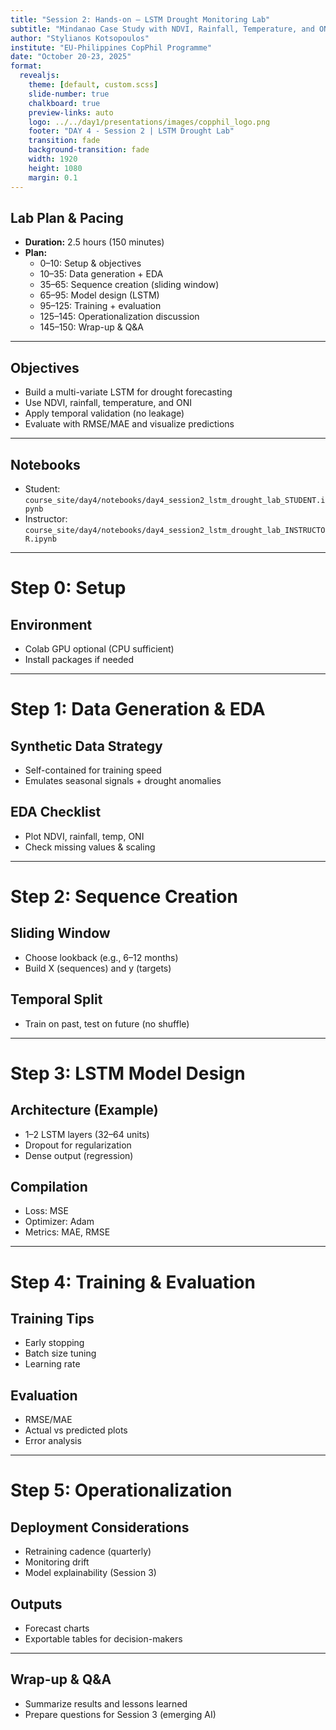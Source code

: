 ```yaml
---
title: "Session 2: Hands-on – LSTM Drought Monitoring Lab"
subtitle: "Mindanao Case Study with NDVI, Rainfall, Temperature, and ONI"
author: "Stylianos Kotsopoulos"
institute: "EU-Philippines CopPhil Programme"
date: "October 20-23, 2025"
format:
  revealjs:
    theme: [default, custom.scss]
    slide-number: true
    chalkboard: true
    preview-links: auto
    logo: ../../day1/presentations/images/copphil_logo.png
    footer: "DAY 4 - Session 2 | LSTM Drought Lab"
    transition: fade
    background-transition: fade
    width: 1920
    height: 1080
    margin: 0.1
---
```


## Lab Plan & Pacing {.smaller}

- **Duration:** 2.5 hours (150 minutes)
- **Plan:**
  - 0–10: Setup & objectives
  - 10–35: Data generation + EDA
  - 35–65: Sequence creation (sliding window)
  - 65–95: Model design (LSTM)
  - 95–125: Training + evaluation
  - 125–145: Operationalization discussion
  - 145–150: Wrap-up & Q&A

---

## Objectives

- Build a multi-variate LSTM for drought forecasting
- Use NDVI, rainfall, temperature, and ONI
- Apply temporal validation (no leakage)
- Evaluate with RMSE/MAE and visualize predictions

---

## Notebooks

- Student: `course_site/day4/notebooks/day4_session2_lstm_drought_lab_STUDENT.ipynb`
- Instructor: `course_site/day4/notebooks/day4_session2_lstm_drought_lab_INSTRUCTOR.ipynb`

---

# Step 0: Setup {background-color="#2C5F77"}

## Environment

- Colab GPU optional (CPU sufficient)
- Install packages if needed

---

# Step 1: Data Generation & EDA {background-color="#2C5F77"}

## Synthetic Data Strategy

- Self-contained for training speed
- Emulates seasonal signals + drought anomalies

## EDA Checklist

- Plot NDVI, rainfall, temp, ONI
- Check missing values & scaling

---

# Step 2: Sequence Creation {background-color="#2C5F77"}

## Sliding Window

- Choose lookback (e.g., 6–12 months)
- Build X (sequences) and y (targets)

## Temporal Split

- Train on past, test on future (no shuffle)

---

# Step 3: LSTM Model Design {background-color="#2C5F77"}

## Architecture (Example)

- 1–2 LSTM layers (32–64 units)
- Dropout for regularization
- Dense output (regression)

## Compilation

- Loss: MSE
- Optimizer: Adam
- Metrics: MAE, RMSE

---

# Step 4: Training & Evaluation {background-color="#2C5F77"}

## Training Tips

- Early stopping
- Batch size tuning
- Learning rate

## Evaluation

- RMSE/MAE
- Actual vs predicted plots
- Error analysis

---

# Step 5: Operationalization {background-color="#2C5F77"}

## Deployment Considerations

- Retraining cadence (quarterly)
- Monitoring drift
- Model explainability (Session 3)

## Outputs

- Forecast charts
- Exportable tables for decision-makers

---

## Wrap-up & Q&A

- Summarize results and lessons learned
- Prepare questions for Session 3 (emerging AI)
